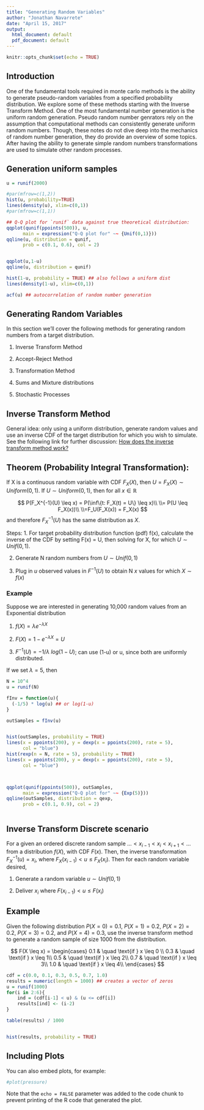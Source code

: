 ```yaml
---
title: "Generating Random Variables"
author: "Jonathan Navarrete"
date: "April 15, 2017"
output:
  html_document: default
  pdf_document: default
---
```


```r
knitr::opts_chunk$set(echo = TRUE)
```

## Introduction

One of the fundamental tools required in monte carlo methods is the ability to generate pseudo-random variables from a specified probability distribution. We explore some of these methods starting with the Inverse Transform Method. One of the most fundamental number generation is the uniform random generation. Pseudo random number genrators rely on the assumption that computational methods can consistently generate uniform random numbers. Though, these notes do not dive deep into the mechanics of random number generation, they do provide an overview of some topics. After having the ability to generate simple random numbers transformations are used to simulate other random processes.



## Generation uniform samples


```r

u = runif(2000)

#par(mfrow=c(1,2))
hist(u, probability=TRUE)
lines(density(u), xlim=c(0,1))
#par(mfrow=c(1,1))

## Q-Q plot for `runif` data against true theoretical distribution:
qqplot(qunif(ppoints(500)), u,
      main = expression("Q-Q plot for" ~~ {Unif(0,1)}))
qqline(u, distribution = qunif,
      prob = c(0.1, 0.6), col = 2)


qqplot(u,1-u)
qqline(u, distribution = qunif)

hist(1-u, probability = TRUE) ## also follows a uniform dist
lines(density(1-u), xlim=c(0,1))

acf(u) ## autocorrelation of random number generation

```



## Generating Random Variables

In this section we'll cover the following methods for generating random numbers from a target distribution.

1. Inverse Transform Method

2. Accept-Reject Method

3. Transformation Method

4. Sums and Mixture distributions

5. Stochastic Processes




## Inverse Transform Method

General idea: only using a uniform distribution, generate random values and use an inverse CDF of the target distribution for which you wish to simulate. See the following link for further discussion: [How does the inverse transform method work?][1]

## Theorem (Probability Integral Transformation): 
If X is a continuous random variable with CDF $F_X(X)$, then $U = F_X(X) \sim Uniform(0,1)$. If $U \sim Uniform(0,1)$, then for all $x \in \mathbb R$

$$
P(F_X^{-1}(U) \leq x) = P(\inf\{t: F_X(t) = U\} \leq x)\\
\\= P(U \leq F_X(x))\\
\\=F_U(F_X(x)) = F_X(x)
$$
and therefore $F_X^{-1}(U)$ has the same distribution as $X$.



Steps:
1. For target probability distribution function (pdf) f(x), calculate the inverse of the CDF by setting F(x) = U, then solving for X, for which $U \sim Unif(0,1)$.

2. Generate N random numbers from $U \sim Unif(0,1)$

3. Plug in $u$ observed values in $F^{-1}(U)$ to obtain N $x$ values for which $X \sim f(x)$


### Example

Suppose we are interested in generating 10,000 random values from an Exponential distribution 

1. $f(X) = \lambda e^{- \lambda X}$

2. $F(X) = 1 - e^{- \lambda X} = U$

3. $F^{-1}(U) = - 1/\lambda \ log(1 - U)$; can use (1-u) or u, since both are uniformly distributed.

If we set $\lambda = 5$, then

```r
N = 10^4
u = runif(N)

fInv = function(u){
  (-1/5) * log(u) ## or log(1-u)
}

outSamples = fInv(u)


hist(outSamples, probability = TRUE)
lines(x = ppoints(200), y = dexp(x = ppoints(200), rate = 5), 
      col = "blue")
hist(rexp(n = N, rate = 5), probability = TRUE)
lines(x = ppoints(200), y = dexp(x = ppoints(200), rate = 5), 
      col = "blue")



qqplot(qunif(ppoints(500)), outSamples,
      main = expression("Q-Q plot for" ~~ {Exp(5)}))
qqline(outSamples, distribution = qexp,
      prob = c(0.1, 0.9), col = 2)



```


## Inverse Transform Discrete scenario
For a given an ordered discrete random sample $... < x_{i-1} < x_{i} < x_{i+1} < ...$ from a distribution $f(X)$, with CDF $F(x)$. Then, the inverse transformation $F_X^{-1}(u) = x_i$, where $F_X(x_{i-1}) < u \leq F_X(x_i)$. Then for each random variable desired,

1. Generate a random variable $u \sim Unif(0,1)$

2. Deliver $x_i$ where $F(x_{i-1}) < u \leq F(x_{i})$


## Example 

Given the following distribution $P(X = 0) = 0.1$, $P(X = 1) = 0.2$, $P(X = 2) = 0.2$, $P(X = 3) = 0.2$, and $P(X = 4) = 0.3$, use the inverse transform method to generate a random sample of size 1000 from the distribution.

$$
F(X \leq x) = 
\begin{cases}
    0.1       & \quad  \text{if } x \leq 0 \\
    0.3       & \quad  \text{if } x \leq 1\\
    0.5       & \quad  \text{if } x \leq 2\\
    0.7       & \quad  \text{if } x \leq 3\\
    1.0       & \quad  \text{if } x \leq 4\\
  \end{cases}
$$



```r
cdf = c(0.0, 0.1, 0.3, 0.5, 0.7, 1.0)
results = numeric(length = 1000) ## creates a vector of zeros
u = runif(1000)
for(i in 2:6){
    ind = (cdf[i-1] < u) & (u <= cdf[i])
    results[ind] <- (i-2)
}

table(results) / 1000


hist(results, probability = TRUE)

```



## Including Plots

You can also embed plots, for example:

```r
#plot(pressure)
```

Note that the `echo = FALSE` parameter was added to the code chunk to prevent printing of the R code that generated the plot.




[1]: https://stats.stackexchange.com/questions/184325/how-does-the-inverse-transform-method-work
